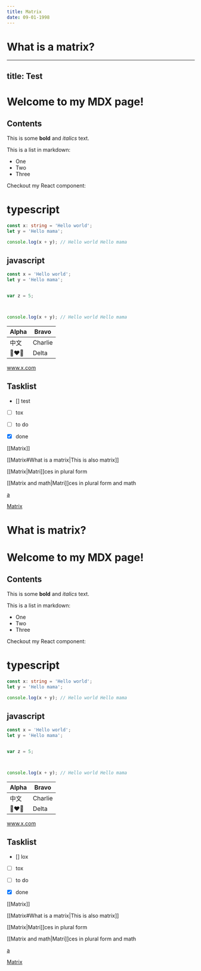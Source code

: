 ```yaml
---
title: Matrix
date: 09-01-1998
---
```


# What is a matrix?

---
title: Test
---

# Welcome to my MDX page!

## Contents


This is some **bold** and _italics_ text.

This is a list in markdown:

- One
- Two
- Three

Checkout my React component:

# typescript

```ts showLineNumbers title="TESTING THIS" caption="ANOTHER" /Hello/
const x: string = 'Hello world';
let y = 'Hello mama';

console.log(x + y); // Hello world Hello mama
```

## javascript

```js showLineNumbers title="TESTING THIS" caption="ANOTHER" {1,2}#a {3,4}#b
const x = 'Hello world';
let y = 'Hello mama';


var z = 5;



console.log(x + y); // Hello world Hello mama
```

| Alpha    | Bravo   |
|----------|---------|
| 中文       | Charlie |
| 👩‍❤️‍👩 | Delta   |


www.x.com

## Tasklist

* [] test
* [ ] tox

* [ ] to do
* [x] done

[[Matrix]]

[[Matrix#What is a matrix|This is also matrix]]

[[Matrix|Matri]]ces in plural form

[[Matrix and math|Matri]]ces in plural form and math

[a](/matrix)

[Matrix](/matrix#what-is-a-matrix)

# What is matrix?

# Welcome to my MDX page!

## Contents


This is some **bold** and _italics_ text.

This is a list in markdown:

- One
- Two
- Three

Checkout my React component:

# typescript

```ts showLineNumbers title="TESTING THIS" caption="ANOTHER" /Hello/
const x: string = 'Hello world';
let y = 'Hello mama';

console.log(x + y); // Hello world Hello mama
```

## javascript

```js showLineNumbers title="TESTING THIS" caption="ANOTHER" {1,2}#a {3,4}#b
const x = 'Hello world';
let y = 'Hello mama';


var z = 5;



console.log(x + y); // Hello world Hello mama
```

| Alpha    | Bravo   |
|----------|---------|
| 中文       | Charlie |
| 👩‍❤️‍👩 | Delta   |


www.x.com

## Tasklist

* [] lox
* [ ] tox

* [ ] to do
* [x] done

[[Matrix]]

[[Matrix#What is a matrix|This is also matrix]]

[[Matrix|Matri]]ces in plural form

[[Matrix and math|Matri]]ces in plural form and math

[a](/matrix)

[Matrix](/matrix#what-is-a-matrix)